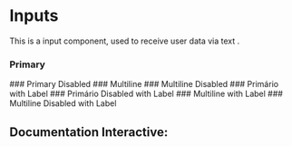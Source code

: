 

<Meta of={Story} />

# Inputs
This is a input component, used to receive user data via text .

### Primary
<Canvas of={Story.Primary} />
### Primary Disabled
<Canvas of={Story.PrimaryDisabled} />
### Multiline
<Canvas of={Story.Multiline} />
### Multiline Disabled
<Canvas of={Story.MultilineDisabled} />
### Primário with Label
<Canvas of={Story.PrimaryLabel} />
### Primário Disabled with Label
<Canvas of={Story.PrimaryLabelDisabled} />
### Multiline with Label
<Canvas of={Story.MultilineLabel} />
### Multiline Disabled with Label
<Canvas of={Story.MultilineLabelDisabled} />

## Documentation Interactive:
<Primary />
<Controls />
